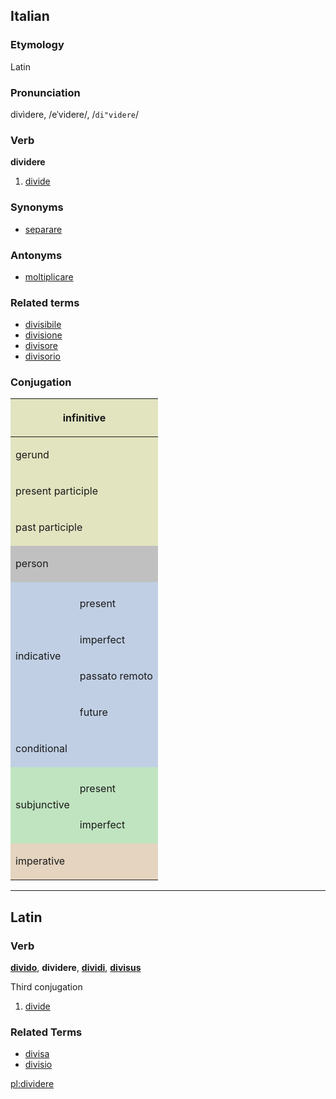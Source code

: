 ==Italian==
===Etymology===
Latin
===Pronunciation===
divìdere, /eˈvidere/, /<tt>di"videre</tt>/
===Verb===
'''dividere'''

# [[divide]]

===Synonyms===
*[[separare]]

===Antonyms===
*[[moltiplicare]]

===Related terms===
*[[divisibile]]
*[[divisione]]
*[[divisore]]
*[[divisorio]]

===Conjugation===

<center>
{| style="background:#F0F0F0"

|-
! colspan="3" style="background:#e2e4c0" | infinitive
| colspan="5" | dividere

|-
! colspan="3" style="background:#e2e4c0" | gerund
| colspan="5" | [[dividendo]]

|-
! colspan="3" style="background:#e2e4c0" | present participle
| colspan="5" | [[dividente]]

|-
! colspan="3" style="background:#e2e4c0" | past participle
| colspan="5" | [[diviso]]

|-
! colspan="2" rowspan="2" style="background:#C0C0C0" | person
! colspan="3" style="background:#C0C0C0" | singular
! colspan="3" style="background:#C0C0C0" | plural

|-
! style="background:#C0C0C0;width:12.5%" | first
! style="background:#C0C0C0;width:12.5%" | second
! style="background:#C0C0C0;width:12.5%" | third
! style="background:#C0C0C0;width:12.5%" | first
! style="background:#C0C0C0;width:12.5%" | second
! style="background:#C0C0C0;width:12.5%" | third

|-
! rowspan="5" style="background:#c0cfe4" | indicative

! style="background:#c0cfe4" colspan="1" | 
! style="background:#c0cfe4" | io
! style="background:#c0cfe4" | tu
! style="background:#c0cfe4" | lui/lei
! style="background:#c0cfe4" | noi
! style="background:#c0cfe4" | voi
! style="background:#c0cfe4" | loro

|-
! style="height:3em;background:#c0cfe4" | present
| divido
| dividi
| divide
| dividiamo
| dividete
| dividono

|-
! style="height:3em;background:#c0cfe4" | imperfect
| dividevo
| dividevi
| divideva
| dividevamo
| dividevate
| dividevano

|-
! style="height:3em;background:#c0cfe4" | passato remoto
| divisi
| dividesti
| divise
| dividemmo
| divideste
| divisero

|-
! style="height:3em;background:#c0cfe4" | future
| dividerò
| dividerai
| dividerà
| divideremo
| dividerete
| divideranno

|-
! colspan="2" style="height:3em;background:#c0cfe4" | conditional
| dividerei
| divideresti
| dividerebbe
| divideremmo
| dividereste
| dividerebbero

|-
! rowspan="3" style="background:#c0e4c0" |subjunctive
! style="background:#c0e4c0" | 
! style="background:#c0e4c0" | che io
! style="background:#c0e4c0" | che tu
! style="background:#c0e4c0" | che lui/che lei
! style="background:#c0e4c0" | che noi
! style="background:#c0e4c0" | che voi
! style="background:#c0e4c0" | che loro

|-
! style="height:3em;background:#c0e4c0" | present
| divida
| divida
| divida
| dividiamo
| dividiate
| dividano

|-
! style="height:3em;background:#c0e4c0" rowspan="1" | imperfect
| dividessi
| dividessi
| dividesse
| dividessimo
| divideste
| dividessero

|-
! colspan="2" rowspan="2" style="height:3em;background:#e4d4c0" | imperative
! style="background:#e4d4c0" | -
! style="background:#e4d4c0" | tu
! style="background:#e4d4c0" | lui/lei
! style="background:#e4d4c0" | noi
! style="background:#e4d4c0" | voi
! style="background:#e4d4c0" | loro

|-
|
| dividi
| divida
| dividiamo
| dividete
| dividano

|}
</center>

----
==Latin==
===Verb===
'''[[divido]]''', '''dividere''', '''[[dividi]]''', '''[[divisus]]'''

Third conjugation

# [[divide]]

===Related Terms===
*[[divisa]]
*[[divisio]]

[[pl:dividere]]